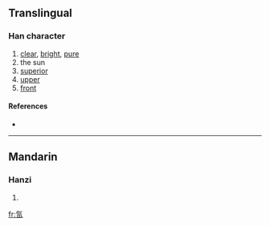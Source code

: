 ==Translingual==

===Han character===
{{Han char|rn=84|rad=气|as=04|sn=8|four=|canj=人弓日 (ONA)}}

# [[clear]], [[bright]], [[pure]]
# the sun
# [[superior]]
# [[upper]]
# [[front]]

====References====
* {{Han ref|kx=0599.060|dkj=17049|dj=0990.190|hdz=32010.100|uh=6C1C|ud=27676}}

----

==Mandarin==

===Hanzi===
{{cmn-hanzi|pin=[[rì]] ([[ri4]])|wg=jih<sup>4</sup>}}

# {{defn|Mandarin}}

[[fr:氜]]